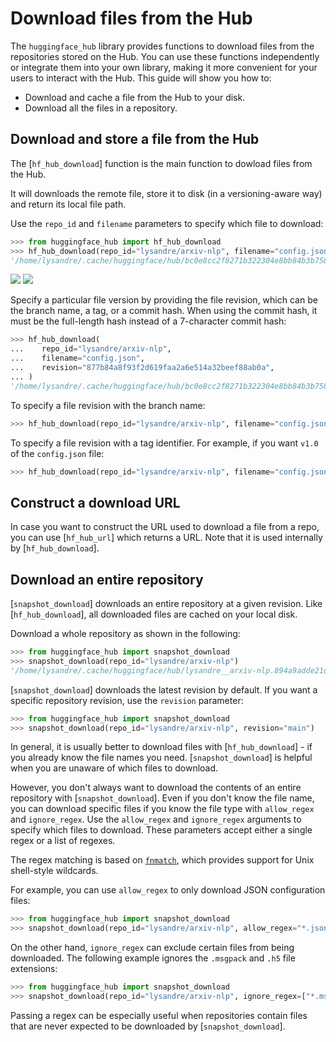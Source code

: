 # Download files from the Hub

The `huggingface_hub` library provides functions to download files from the repositories
stored on the Hub. You can use these functions independently or integrate them into your
own library, making it more convenient for your users to interact with the Hub. This
guide will show you how to:

* Download and cache a file from the Hub to your disk.
* Download all the files in a repository.

## Download and store a file from the Hub

The [`hf_hub_download`] function is the main function to dowload files from the Hub.

It will downloads the remote file, store it to disk (in a versioning-aware way) and return its local file path.

Use the `repo_id` and `filename` parameters to specify which file to download:

```python
>>> from huggingface_hub import hf_hub_download
>>> hf_hub_download(repo_id="lysandre/arxiv-nlp", filename="config.json")
'/home/lysandre/.cache/huggingface/hub/bc0e8cc2f8271b322304e8bb84b3b7580701d53a335ab2d75da19c249e2eeebb.066dae6fdb1e2b8cce60c35cc0f78ed1451d9b341c78de19f3ad469d10a8cbb1'
```

<div class="flex justify-center">
<img class="block dark:hidden" src="https://huggingface.co/datasets/huggingface/documentation-images/resolve/main/hub/repo.png"/>
<img class="hidden dark:block" src="https://huggingface.co/datasets/huggingface/documentation-images/resolve/main/hub/repo-dark.png"/>
</div>

Specify a particular file version by providing the file revision, which can be the
branch name, a tag, or a commit hash. When using the commit hash, it must be the
full-length hash instead of a 7-character commit hash:

```python
>>> hf_hub_download(
...    repo_id="lysandre/arxiv-nlp",
...    filename="config.json",
...    revision="877b84a8f93f2d619faa2a6e514a32beef88ab0a",
... )
'/home/lysandre/.cache/huggingface/hub/bc0e8cc2f8271b322304e8bb84b3b7580701d53a335ab2d75da19c249e2eeebb.066dae6fdb1e2b8cce60c35cc0f78ed1451d9b341c78de19f3ad469d10a8cbb1'
```

To specify a file revision with the branch name:

```python
>>> hf_hub_download(repo_id="lysandre/arxiv-nlp", filename="config.json", revision="main")
```

To specify a file revision with a tag identifier. For example, if you want `v1.0` of the
`config.json` file:

```python
>>> hf_hub_download(repo_id="lysandre/arxiv-nlp", filename="config.json", revision="v1.0")
```

## Construct a download URL

In case you want to construct the URL used to download a file from a repo, you can use [`hf_hub_url`] which returns a URL.
Note that it is used internally by [`hf_hub_download`].

## Download an entire repository

[`snapshot_download`] downloads an entire repository at a given revision. Like
[`hf_hub_download`], all downloaded files are cached on your local disk.

Download a whole repository as shown in the following:

```python
>>> from huggingface_hub import snapshot_download
>>> snapshot_download(repo_id="lysandre/arxiv-nlp")
'/home/lysandre/.cache/huggingface/hub/lysandre__arxiv-nlp.894a9adde21d9a3e3843e6d5aeaaf01875c7fade'
```

[`snapshot_download`] downloads the latest revision by default. If you want a specific
repository revision, use the `revision` parameter:

```python
>>> from huggingface_hub import snapshot_download
>>> snapshot_download(repo_id="lysandre/arxiv-nlp", revision="main")
```

In general, it is usually better to download files with [`hf_hub_download`] - if you
already know the file names you need.
[`snapshot_download`] is helpful when you are unaware of which files to download.

However, you don't always want to download the contents of an entire repository with
[`snapshot_download`]. Even if you don't know the file name, you can download specific
files if you know the file type with `allow_regex` and `ignore_regex`. Use the
`allow_regex` and `ignore_regex` arguments to specify which files to download. These
parameters accept either a single regex or a list of regexes. 

The regex matching is based on
[`fnmatch`](https://docs.python.org/3/library/fnmatch.html), which provides support for
Unix shell-style wildcards.

For example, you can use `allow_regex` to only download JSON configuration files:

```python
>>> from huggingface_hub import snapshot_download
>>> snapshot_download(repo_id="lysandre/arxiv-nlp", allow_regex="*.json")
```

On the other hand, `ignore_regex` can exclude certain files from being downloaded. The
following example ignores the `.msgpack` and `.h5` file extensions:

```python
>>> from huggingface_hub import snapshot_download
>>> snapshot_download(repo_id="lysandre/arxiv-nlp", ignore_regex=["*.msgpack", "*.h5"])
```

Passing a regex can be especially useful when repositories contain files that are never
expected to be downloaded by [`snapshot_download`].
